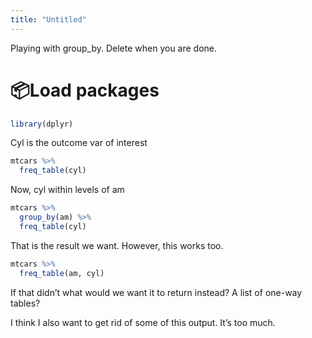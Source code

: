 ```yaml
---
title: "Untitled"
---
```


Playing with group_by. Delete when you are done. 

# 📦Load packages

```r
library(dplyr)
```

Cyl is the outcome var of interest

```r
mtcars %>% 
  freq_table(cyl)
```

Now, cyl within levels of am

```r
mtcars %>% 
  group_by(am) %>%
  freq_table(cyl)
```

That is the result we want. However, this works too.

```r
mtcars %>% 
  freq_table(am, cyl)
```

If that didn't what would we want it to return instead? A list of one-way tables?

I think I also want to get rid of some of this output. It's too much.







